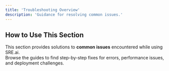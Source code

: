 ```yaml
---
title: 'Troubleshooting Overview'
description: 'Guidance for resolving common issues.'
---
```


## How to Use This Section

This section provides solutions to **common issues** encountered while using SRE.ai.  
Browse the guides to find step-by-step fixes for errors, performance issues, and deployment challenges.
